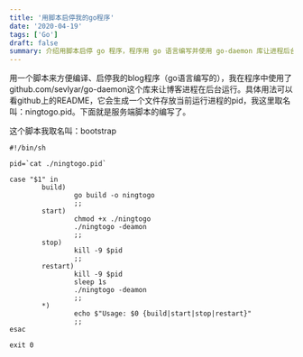 ```yaml
---
title: '用脚本启停我的go程序'
date: '2020-04-19'
tags: ['Go']
draft: false
summary: 介绍用脚本启停 go 程序，程序用 go 语言编写并使用 go-daemon 库让进程后台运行，脚本取名为 bootstrap，可实现 build、start、stop、restart 等功能，通过 cat 获取 pid 进行相应操作。 
---
```


用一个脚本来方便编译、启停我的blog程序（go语言编写的），我在程序中使用了github.com/sevlyar/go-daemon这个库来让博客进程在后台运行。具体用法可以看github上的README，它会生成一个文件存放当前运行进程的pid，我这里取名叫：ningtogo.pid。下面就是服务端脚本的编写了。

这个脚本我取名叫：bootstrap
```
#!/bin/sh

pid=`cat ./ningtogo.pid`

case "$1" in
        build)
                go build -o ningtogo
                ;;
        start)
                chmod +x ./ningtogo
                ./ningtogo -deamon
                ;;
        stop)
                kill -9 $pid
                ;;
        restart)
                kill -9 $pid
                sleep 1s
                ./ningtogo -deamon
                ;;
        *)
                echo $"Usage: $0 {build|start|stop|restart}"
                ;;
esac

exit 0
```